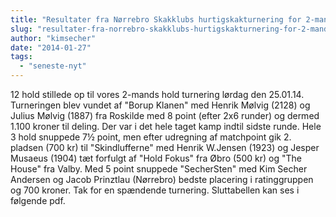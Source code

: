 ```yaml
---
title: "Resultater fra Nørrebro Skakklubs hurtigskakturnering for 2-mands hold"
slug: "resultater-fra-norrebro-skakklubs-hurtigskakturnering-for-2-mands-hold"
author: "kimsecher"
date: "2014-01-27"
tags: 
  - "seneste-nyt"
---
```


12 hold stillede op til vores 2-mands hold turnering lørdag den 25.01.14. Turneringen blev vundet af "Borup Klanen" med Henrik Mølvig (2128) og Julius Mølvig (1887) fra Roskilde med 8 point (efter 2x6 runder) og dermed 1.100 kroner til deling. Der var i det hele taget kamp indtil sidste runde. Hele 3 hold snuppede 7½ point, men efter udregning af matchpoint gik 2. pladsen (700 kr) til "Skindlufferne" med Henrik W.Jensen (1923) og Jesper Musaeus (1904) tæt forfulgt af "Hold Fokus" fra Øbro (500 kr) og "The House" fra Valby. Med 5 point snuppede "SecherSten" med Kim Secher Andersen og Jacob Prinztlau (Nørrebro) bedste placering i ratinggruppen og 700 kroner. Tak for en spændende turnering. Sluttabellen kan ses i følgende pdf. 
